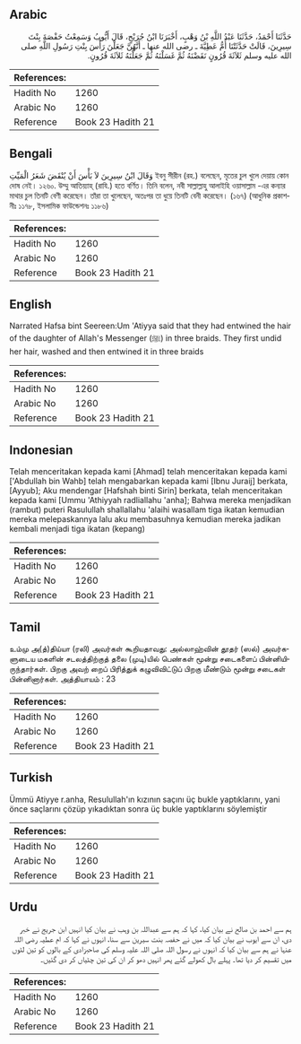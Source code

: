 ## Arabic


<div dir="rtl" lang="ar" style={{fontSize:'larger',backgroundColor:'#f8f9fa',padding:20}}>
حَدَّثَنَا أَحْمَدُ، حَدَّثَنَا عَبْدُ اللَّهِ بْنُ وَهْبٍ، أَخْبَرَنَا ابْنُ جُرَيْجٍ، قَالَ أَيُّوبُ وَسَمِعْتُ حَفْصَةَ بِنْتَ سِيرِينَ، قَالَتْ حَدَّثَتْنَا أُمُّ عَطِيَّةَ ـ رضى الله عنها ـ أَنَّهُنَّ جَعَلْنَ رَأْسَ بِنْتِ رَسُولِ اللَّهِ صلى الله عليه وسلم ثَلاَثَةَ قُرُونٍ نَقَضْنَهُ ثُمَّ غَسَلْنَهُ ثُمَّ جَعَلْنَهُ ثَلاَثَةَ قُرُونٍ‏.‏
</div>
<div style={{backgroundColor:'#f8f9fa',padding:20, marginBottom: 10}}><table> <thead> <tr> <th>References:</th> <th></th> </tr> </thead> <tbody><tr><td>Hadith No</td><td>1260</td></tr><tr><td>Arabic No</td><td>1260</td></tr><tr><td>Reference</td><td>Book 23 Hadith 21</td></tr></tbody></table></div>

## Bengali


<div dir="ltr" lang="bn" style={{fontSize:'larger',backgroundColor:'#f8f9fa',padding:20}}>
وَقَالَ ابْنُ سِيرِينَ لاَ بَأْسَ أَنْ يُنْقَضَ شَعَرُ الْمَيِّتِ ইবনু সীরীন (রহ.) বলেছেন, মৃতের চুল খুলে দেয়ায় কোন দোষ নেই। ১২৬০. উম্মু আতিয়্যাহ্ (রাযি.) হতে বর্ণিত। তিনি বলেন, নবী সাল্লাল্লাহু আলাইহি ওয়াসাল্লাম -এর কন্যার মাথার চুল তিনটি বেণী করেছেন। তাঁরা তা খুলেছেন, অতঃপর তা ধুয়ে তিনটি বেনী করেছেন। (১৬৭) (আধুনিক প্রকাশনীঃ ১১৭৮, ইসলামিক ফাউন্ডেশনঃ ১১৮৬)
</div>
<div style={{backgroundColor:'#f8f9fa',padding:20, marginBottom: 10}}><table> <thead> <tr> <th>References:</th> <th></th> </tr> </thead> <tbody><tr><td>Hadith No</td><td>1260</td></tr><tr><td>Arabic No</td><td>1260</td></tr><tr><td>Reference</td><td>Book 23 Hadith 21</td></tr></tbody></table></div>

## English


<div dir="ltr" lang="en" style={{fontSize:'larger',backgroundColor:'#f8f9fa',padding:20}}>
Narrated Hafsa bint Seereen:Um 'Atiyya said that they had entwined the hair of the daughter of Allah's Messenger (ﷺ) in three braids. They first undid her hair, washed and then entwined it in three braids
</div>
<div style={{backgroundColor:'#f8f9fa',padding:20, marginBottom: 10}}><table> <thead> <tr> <th>References:</th> <th></th> </tr> </thead> <tbody><tr><td>Hadith No</td><td>1260</td></tr><tr><td>Arabic No</td><td>1260</td></tr><tr><td>Reference</td><td>Book 23 Hadith 21</td></tr></tbody></table></div>

## Indonesian


<div dir="ltr" lang="id" style={{fontSize:'larger',backgroundColor:'#f8f9fa',padding:20}}>
Telah menceritakan kepada kami [Ahmad] telah menceritakan kepada kami ['Abdullah bin Wahb] telah mengabarkan kepada kami [Ibnu Juraij] berkata, [Ayyub]; Aku mendengar [Hafshah binti Sirin] berkata, telah menceritakan kepada kami [Ummu 'Athiyyah radliallahu 'anha]; Bahwa mereka menjadikan (rambut) puteri Rasulullah shallallahu 'alaihi wasallam tiga ikatan kemudian mereka melepaskannya lalu aku membasuhnya kemudian mereka jadikan kembali menjadi tiga ikatan (kepang)
</div>
<div style={{backgroundColor:'#f8f9fa',padding:20, marginBottom: 10}}><table> <thead> <tr> <th>References:</th> <th></th> </tr> </thead> <tbody><tr><td>Hadith No</td><td>1260</td></tr><tr><td>Arabic No</td><td>1260</td></tr><tr><td>Reference</td><td>Book 23 Hadith 21</td></tr></tbody></table></div>

## Tamil


<div dir="ltr" lang="ta" style={{fontSize:'larger',backgroundColor:'#f8f9fa',padding:20}}>
உம்மு அ(த்)திய்யா (ரலி) அவர்கள் கூறியதாவது: அல்லாஹ்வின் தூதர் (ஸல்) அவர்களுடைய மகளின் சடலத்திற்குத் தலை (முடி)யில் பெண்கள் மூன்று சடைகளைப் பின்னியிருந்தார்கள். பிறகு அவற் றைப் பிரித்துக் கழுவிவிட்டுப் பிறகு மீண்டும் மூன்று சடைகள் பின்னினார்கள். அத்தியாயம் : 23
</div>
<div style={{backgroundColor:'#f8f9fa',padding:20, marginBottom: 10}}><table> <thead> <tr> <th>References:</th> <th></th> </tr> </thead> <tbody><tr><td>Hadith No</td><td>1260</td></tr><tr><td>Arabic No</td><td>1260</td></tr><tr><td>Reference</td><td>Book 23 Hadith 21</td></tr></tbody></table></div>

## Turkish


<div dir="ltr" lang="tr" style={{fontSize:'larger',backgroundColor:'#f8f9fa',padding:20}}>
Ümmü Atiyye r.anha, Resulullah'ın kızının saçını üç bukle yaptıklarını, yani önce saçlarını çözüp yıkadıktan sonra üç bukle yaptıklarını söylemiştir
</div>
<div style={{backgroundColor:'#f8f9fa',padding:20, marginBottom: 10}}><table> <thead> <tr> <th>References:</th> <th></th> </tr> </thead> <tbody><tr><td>Hadith No</td><td>1260</td></tr><tr><td>Arabic No</td><td>1260</td></tr><tr><td>Reference</td><td>Book 23 Hadith 21</td></tr></tbody></table></div>

## Urdu


<div dir="rtl" lang="ur" style={{fontSize:'larger',backgroundColor:'#f8f9fa',padding:20}}>
ہم سے احمد بن صالح نے بیان کیا، کہا کہ ہم سے عبداللہ بن وہب نے بیان کیا انہیں ابن جریج نے خبر دی، ان سے ایوب نے بیان کیا کہ میں نے حفصہ بنت سیرین سے سنا، انہوں نے کہا کہ ام عطیہ رضی اللہ عنہا نے ہم سے بیان کیا کہ انہوں نے رسول اللہ صلی اللہ علیہ وسلم کی صاحبزادی کے بالوں کو تین لٹوں میں تقسیم کر دیا تھا۔ پہلے بال کھولے گئے پھر انہیں دھو کر ان کی تین چٹیاں کر دی گئیں۔
</div>
<div style={{backgroundColor:'#f8f9fa',padding:20, marginBottom: 10}}><table> <thead> <tr> <th>References:</th> <th></th> </tr> </thead> <tbody><tr><td>Hadith No</td><td>1260</td></tr><tr><td>Arabic No</td><td>1260</td></tr><tr><td>Reference</td><td>Book 23 Hadith 21</td></tr></tbody></table></div>